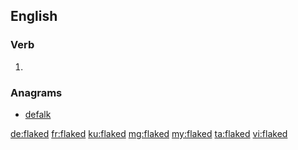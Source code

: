 ==English==

===Verb===
{{head|en|verb form}}

# {{en-past of|flake}}

===Anagrams===
* [[defalk#English|defalk]]

[[de:flaked]]
[[fr:flaked]]
[[ku:flaked]]
[[mg:flaked]]
[[my:flaked]]
[[ta:flaked]]
[[vi:flaked]]